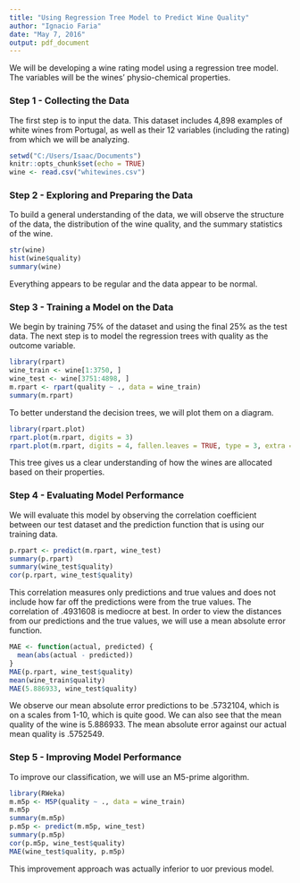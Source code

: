 ---
title: "Using Regression Tree Model to Predict Wine Quality"
author: "Ignacio Faria"
date: "May 7, 2016"
output: pdf_document
---

We will be developing a wine rating model using a regression tree model. The variables will be the wines' physio-chemical properties. 

### Step 1 - Collecting the Data

The first step is to input the data. This dataset includes 4,898 examples of white wines from Portugal, as well as their 12 variables (including the rating) from which we will be analyzing.

```{r Data input, include=FALSE}
setwd("C:/Users/Isaac/Documents")
knitr::opts_chunk$set(echo = TRUE)
wine <- read.csv("whitewines.csv")
```

### Step 2 - Exploring and Preparing the Data

To build a general understanding of the data, we will observe the structure of the data, the distribution of the wine quality, and the summary statistics of the wine.

```{r Exploring the Data}
str(wine)
hist(wine$quality)
summary(wine)
```

Everything appears to be regular and the data appear to be normal.

### Step 3 - Training a Model on the Data

We begin by training 75% of the dataset and using the final 25% as the test data. The next step is to model the regression trees with quality as the outcome variable.

```{r Training the dataset}
library(rpart)
wine_train <- wine[1:3750, ]
wine_test <- wine[3751:4898, ]
m.rpart <- rpart(quality ~ ., data = wine_train)
summary(m.rpart)
```

To better understand the decision trees, we will plot them on a diagram.

```{r Plotting Decision Trees into a Diagram, eval=FALSE, include=FALSE}
library(rpart.plot)
rpart.plot(m.rpart, digits = 3)
rpart.plot(m.rpart, digits = 4, fallen.leaves = TRUE, type = 3, extra = 101)
```

This tree gives us a clear understanding of how the wines are allocated based on their properties.

### Step 4 - Evaluating Model Performance

We will evaluate this model by observing the correlation coefficient between our test dataset and the prediction function that is using our training data.

```{r Evaluating Model Performance}
p.rpart <- predict(m.rpart, wine_test)
summary(p.rpart)
summary(wine_test$quality)
cor(p.rpart, wine_test$quality)
```

This correlation measures only predictions and true values and does not include how far off the predictions were from the true values. The correlation of .4931608 is mediocre at best. In order to view the distances from our predictions and the true values, we will use a mean absolute error function.

```{r Measuring Distances Between Prediction and Actual Values}
MAE <- function(actual, predicted) {
  mean(abs(actual - predicted))  
}
MAE(p.rpart, wine_test$quality)
mean(wine_train$quality)
MAE(5.886933, wine_test$quality)
```

We observe our mean absolute error predictions to be .5732104, which is on a scales from 1-10, which is quite good. We can also see that the mean quality of the wine is 5.886933. The mean absolute error against our actual mean quality is .5752549.

### Step 5 - Improving Model Performance

To improve our classification, we will use an M5-prime algorithm.

```{r Imroving Model Performance}
library(RWeka)
m.m5p <- M5P(quality ~ ., data = wine_train)
m.m5p
summary(m.m5p)
p.m5p <- predict(m.m5p, wine_test)
summary(p.m5p)
cor(p.m5p, wine_test$quality)
MAE(wine_test$quality, p.m5p)
```

This improvement approach was actually inferior to uor previous model.

